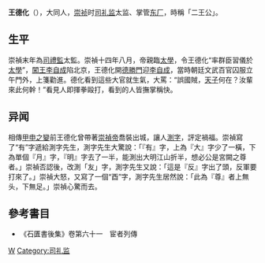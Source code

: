 '''王德化'''（{{bd|？年||？年|catIdx=W}}），大同人，[[崇祯|崇祯]]时[[司礼监|司礼监]]太监、掌管[[东厂|东厂]]，時稱「二王公」。

== 生平 ==
崇禎末年為[[司禮監|司禮監]]太監。崇禎十四年八月，帝親臨[[太學|太學]]，令王德化“率群臣習儀於[[太學|太學]]”，[[闖王|闖王]][[李自成|李自成]]陷北京，王德化開[[德胜门_(北京)|德勝門]]迎[[李自成|李自成]]，當時朝廷文武百官囚服立午門外，上箋勸進。德化看到這些大官就生氣，大罵：“誤國賊，[[天子|天子]]何在？汝輩來此何幹！”看見人即揮拳毆打，看到的人皆撫掌稱快。

==异闻==
相傳[[甲申之變|甲申之變]]前王德化曾帶著[[崇禎帝|崇禎帝]]喬裝出城，讓人[[測字|測字]]，評定禍福。崇禎寫了“有”字遞給測字先生，測字先生大驚說：「『有』字，上為『大』字少了一橫，下為單個『月』字，『明』字去了一半，能測出大明江山折半，想必公是宮闕之尊者。」崇禎否認後，改測「友」字，測字先生又說：「這是『反』字出了頭，反軍要打來了。」崇禎大怒，又寫了一個“酉”字，測字先生居然說：「此為『尊』者上無头，下無足。」崇禎心驚而去。

==參考書目==
* 《石匱書後集》卷第六十一　宦者列傳

[[Category:明朝宦官|W]]
[[Category:司礼监|Category:司礼监]]